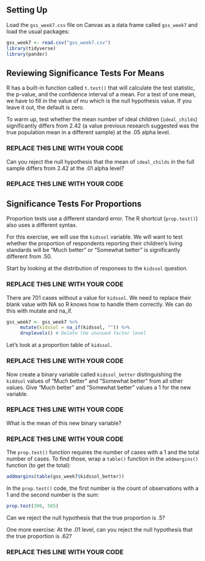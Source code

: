 ## Setting Up

Load the `gss_week7.csv` file on Canvas as a data frame called `gss_week7` and load the usual packages:

```r
gss_week7 <- read.csv("gss_week7.csv")
library(tidyverse)
library(pander)
```


## Reviewing Significance Tests For Means 

R has a built-in function called `t.test()` that will calculate the test statistic, the p-value, and the confidence interval of a mean. For a test of one mean, we have to fill in the value of mu which is the null hypothesis value. If you leave it out, the default is zero.

To warm up, test whether the mean number of ideal children (`ideal_childs`) significantly differs from 2.42 (a value previous research suggested was the true population mean in a different sample) at the .05 alpha level.

### REPLACE THIS LINE WITH YOUR CODE

Can you reject the null hypothesis that the mean of `ideal_childs` in the full sample differs from 2.42 at the .01 alpha level?

### REPLACE THIS LINE WITH YOUR CODE


## Significance Tests For Proportions

Proportion tests use a different standard error. The R shortcut (`prop.test()`) also uses a different syntax.

For this exercise, we will use the `kidssol` variable. We will want to test whether the proportion of respondents reporting their children's living standards will be "Much better" or "Somewhat better" is significantly different from .50.

Start by looking at the distribution of responses to the `kidssol` question.

### REPLACE THIS LINE WITH YOUR CODE


There are 701 cases without a value for `kidssol`. We need to replace their blank value with NA so R knows how to handle them correctly. We can do this with mutate and na_if.

```r
gss_week7 <- gss_week7 %>%
     mutate(kidssol = na_if(kidssol, "")) %>%
     droplevels() # Delete the unusued factor level
```

Let's look at a proportion table of `kidssol`.

### REPLACE THIS LINE WITH YOUR CODE


Now create a binary variable called `kidssol_better` distinguishing the `kiddsol` values of "Much better" and "Somewhat better" from all other values. Give "Much better" and "Somewhat better" values a 1 for the new variable.

### REPLACE THIS LINE WITH YOUR CODE

What is the mean of this new binary variable?

### REPLACE THIS LINE WITH YOUR CODE

The `prop.test()` function requires the number of cases with a 1 and the total number of cases. To find those, wrap a `table()` function in the `addmargins()` function (to get the total):

```r
addmargins(table(gss_week7$kidssol_better))
```

In the `prop.test()` code, the first number is the count of observations with a 1 and the second number is the sum:

```r
prop.test(306, 565)
```

Can we reject the null hypothesis that the true proportion is .5?

One more exercise: At the .01 level, can you reject the null hypothesis that the true proportion is .62?

### REPLACE THIS LINE WITH YOUR CODE
